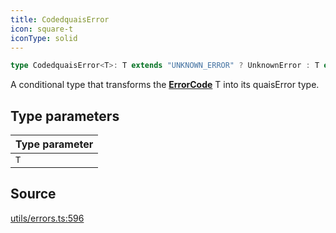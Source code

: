 ```yaml
---
title: CodedquaisError
icon: square-t
iconType: solid
---
```


```ts
type CodedquaisError<T>: T extends "UNKNOWN_ERROR" ? UnknownError : T extends "NOT_IMPLEMENTED" ? NotImplementedError : T extends "UNSUPPORTED_OPERATION" ? UnsupportedOperationError : T extends "NETWORK_ERROR" ? NetworkError : T extends "SERVER_ERROR" ? ServerError : T extends "TIMEOUT" ? TimeoutError : T extends "BAD_DATA" ? BadDataError : T extends "CANCELLED" ? CancelledError : T extends "BUFFER_OVERRUN" ? BufferOverrunError : T extends "NUMERIC_FAULT" ? NumericFaultError : ... extends ... ? ... : ...;
```

A conditional type that transforms the [**ErrorCode**](/sdk/content/type-aliases/ErrorCode) T into its quaisError type.

## Type parameters

| Type parameter |
| :------ |
| `T` |

## Source

[utils/errors.ts:596](https://github.com/dominant-strategies/quais.js/blob/26d93fdb30e22e8d90f8961be00d5a6d512f9636/src/utils/errors.ts#L596)
